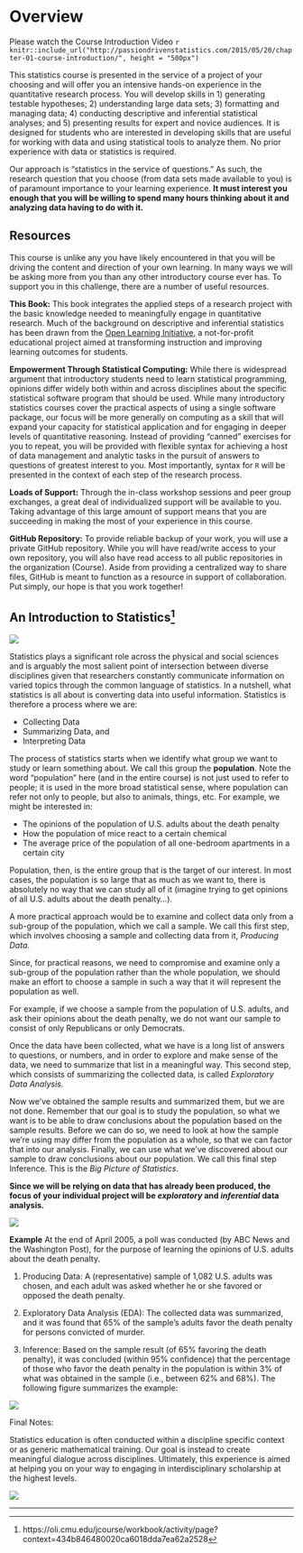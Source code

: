 
# Overview

Please watch the Course Introduction Video `r knitr::include_url("http://passiondrivenstatistics.com/2015/05/20/chapter-01-course-introduction/", height = "500px")`


This statistics course is presented in the service of a project of your choosing and will offer you an intensive hands-on experience in the quantitative research process. You will develop skills in 1) generating testable hypotheses; 2) understanding large data sets; 3) formatting and managing data; 4) conducting descriptive and inferential statistical analyses; and 5) presenting results for expert and novice audiences. It is designed for students who are interested in developing skills that are useful for working with data and using statistical tools to analyze them. No prior experience with data or statistics is required. 

Our approach is “statistics in the service of questions.” As such, the research question that you choose (from data sets made available to you) is of paramount importance to your learning experience. **It must interest you enough that you will be willing to spend many hours thinking about it and analyzing data having to do with it.**

## Resources

This course is unlike any you have likely encountered in that you will be driving the content and direction of your own learning. In many ways we will be asking more from you than any other introductory course ever has. To support you in this challenge, there are a number of useful resources.

**This Book:** This book integrates the applied steps of a research project with the basic knowledge needed to meaningfully engage in quantitative research. Much of the background on descriptive and inferential statistics has been drawn from the [Open Learning Initiative](http://oli.cmu.edu/), a not-for-profit educational project aimed at transforming instruction and improving learning outcomes for students.

**Empowerment Through Statistical Computing:** While there is widespread argument that introductory students need to learn statistical programming, opinions differ widely both within and across disciplines about the specific statistical software program that should be used. While many introductory statistics courses cover the practical aspects of using a single software package, our focus will be more generally on computing as a skill that will expand your capacity for statistical application and for engaging in deeper levels of quantitative reasoning. Instead of providing “canned” exercises for you to repeat, you will be provided with flexible syntax for achieving a host
of data management and analytic tasks in the pursuit of answers to questions of greatest interest to you. Most importantly, syntax for `R` will be presented in the context of each step of the research process.

**Loads of Support:** Through the in-class workshop sessions and peer group exchanges, a great deal of individualized support will be available to you. Taking advantage of this large amount of support means that you are succeeding in making the most of your experience in this course.

**GitHub Repository:** To provide reliable backup of your work, you will use a private GitHub repository. While you will have read/write access to your own repository, you will also have read access to all public repositories in the organization (Course). Aside from providing a centralized way to share files, GitHub is meant to function as a resource in support of collaboration. Put simply, our hope is that you work together!

## An Introduction to Statistics^[https://oli.cmu.edu/jcourse/workbook/activity/page?context=434b846480020ca6018dda7ea62a2528]

![](./graphics/producingdata.jpg)

Statistics plays a significant role across the physical and social sciences and is arguably the most salient point of intersection between diverse disciplines given that researchers constantly communicate information on varied topics through the common language of statistics. In a nutshell, what statistics is all about is converting data into useful information. Statistics is therefore a process where we are:

* Collecting Data
* Summarizing Data, and
* Interpreting Data

The process of statistics starts when we identify what group we want to study or learn something about. We call this group the **population**. Note the word “population” here (and in the entire course) is not just used to refer to people; it is used in the more broad statistical sense, where population can refer not only to people, but also to animals, things, etc. For example, we might be interested in:

* The opinions of the population of U.S. adults about the death penalty
* How the population of mice react to a certain chemical
* The average price of the population of all one-bedroom apartments in a certain city

Population, then, is the entire group that is the target of our interest.  In most cases, the population is so large that as much as we want to, there is absolutely no way that we can study all of it (imagine trying to get opinions of all U.S. adults about the death penalty...). 

A more practical approach would be to examine and collect data only from a sub-group of the population, which we call a sample. We call this first step, which involves choosing a sample and collecting data from it, *Producing Data*.

Since, for practical reasons, we need to compromise and examine only a sub-group of the population rather than the whole population, we should make an effort to choose a sample in such a way that it will represent the population as well. 

For example, if we choose a sample from the population of U.S. adults, and ask their opinions about the death penalty, we do not want our sample to consist of only Republicans or only Democrats.  

Once the data have been collected, what we have is a long list of answers to questions, or numbers, and in order to explore and make sense of the data, we need to summarize that list in a meaningful way. This second step, which consists of summarizing the collected data, is called *Exploratory Data Analysis.*

Now we’ve obtained the sample results and summarized them, but we are not done. Remember that our goal is to study the population, so what we want is to be able to draw conclusions about the population based on the sample results. Before we can do so, we need to look at how the sample we’re using may differ from the population as a whole, so that we can factor that into our analysis.  Finally, we can use what we’ve discovered about our sample to draw conclusions about our population. We call this final step Inference. This is the *Big Picture of Statistics*. 

**Since we will be relying on data that has already been produced, the focus of your individual project will be *exploratory* and *inferential* data analysis.**

![](./graphics/pd2.jpg)

**Example**
At the end of April 2005, a poll was conducted (by ABC News and the Washington Post), for the purpose of learning the opinions of U.S. adults about the death penalty.


1.  Producing Data:  A (representative) sample of 1,082 U.S. adults was chosen, and each adult was asked whether he or she favored or opposed the death penalty.

2.  Exploratory Data Analysis (EDA): The collected data was summarized, and it was found that 65% of the sample’s adults favor the death penalty for persons convicted of murder.

3. Inference: Based on the sample result (of 65% favoring the death penalty), it was concluded (within 95% confidence) that the percentage of those who favor the death penalty in the population is within 3% of what was obtained in the sample (i.e., between 62% and 68%). The following figure summarizes the example:

![](./graphics/expd2.jpg)


Final Notes:

Statistics education is often conducted within a discipline specific context or as generic mathematical training. Our goal is instead to create meaningful dialogue across disciplines. Ultimately, this experience is aimed at helping you on your way to engaging in interdisciplinary scholarship at the highest levels.

![](./graphics/managetime.jpg)



-------------------------

